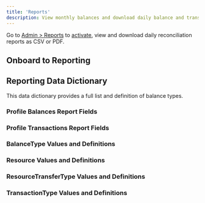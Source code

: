 ```yaml
---
title: 'Reports'
description: View monthly balances and download daily balance and transaction reconciliation reports.
---
```


[reports]: https://dashboard.paxos.com/admin/reports

Go to [Admin > Reports][reports] to [activate](#activate), view and download daily reconciliation reports as CSV or PDF.

<Snippet file="reports-intro.mdx" />

## Onboard to Reporting

<Snippet file="reports-onboard.mdx" />

## Reporting Data Dictionary

This data dictionary provides a full list and definition of balance types.

### Profile Balances Report Fields

<Snippet file="reports-profile-balances.mdx" />

### Profile Transactions Report Fields

<Snippet file="reports-profile-transactions.mdx" />

### BalanceType Values and Definitions

<Snippet file="reports-balance-type.mdx" />

### Resource Values and Definitions

<Snippet file="reports-resources.mdx" />

### ResourceTransferType Values and Definitions

<Snippet file="reports-resource-transfer-type.mdx" />

### TransactionType Values and Definitions

<Snippet file="reports-transaction-type.mdx" />
